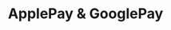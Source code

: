 ---
title: 'ApplePay & GooglePay'
operationId: "generateHppLinkAppleGoogle"
openapi: 'POST /api/v1/server-to-server-interface/hpp/generate/link'
---